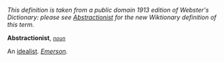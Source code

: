 ''This definition is taken from a public domain 1913 edition of Webster's Dictionary: please see [[Abstractionist]] for the new Wiktionary definition of this term.''

'''Abstractionist''', ''<code>[[noun (part of speech)|noun]]</code>''

An [[idealist]]. ''[[Emerson (source)|Emerson]].''